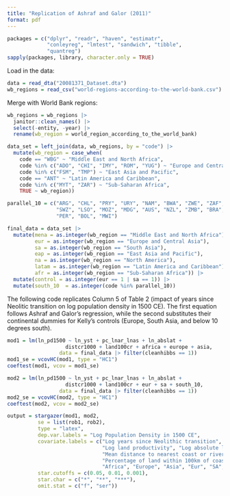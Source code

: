 ```yaml
---
title: "Replication of Ashraf and Galor (2011)"
format: pdf
---
```


```r
packages = c("dplyr", "readr", "haven", "estimatr", 
             "conleyreg", "lmtest", "sandwich", "tibble",
             "quantreg")
sapply(packages, library, character.only = TRUE)
```

Load in the data:

```r
data = read_dta("20081371_Dataset.dta")
wb_regions = read_csv("world-regions-according-to-the-world-bank.csv")
```

Merge with World Bank regions:

```r
wb_regions = wb_regions |> 
  janitor::clean_names() |>
  select(-entity, -year) |>
  rename(wb_region = world_region_according_to_the_world_bank)

data_set = left_join(data, wb_regions, by = "code") |>
  mutate(wb_region = case_when(
    code == "WBG" ~ "Middle East and North Africa",
    code %in% c("ADO", "CHI", "IMY", "ROM", "YUG") ~ "Europe and Central Asia",
    code %in% c("FSM", "TMP") ~ "East Asia and Pacific",
    code == "ANT" ~ "Latin America and Caribbean",
    code %in% c("MYT", "ZAR") ~ "Sub-Saharan Africa",
    TRUE ~ wb_region))

parallel_10 = c("ARG", "CHL", "PRY", "URY", "NAM", "BWA", "ZWE", "ZAF",
                "SWZ", "LSO", "MOZ", "MDG", "AUS", "NZL", "ZMB", "BRA",
                "PER", "BOL", "MWI")

final_data = data_set |>
  mutate(mena = as.integer(wb_region == "Middle East and North Africa"),
         eur = as.integer(wb_region == "Europe and Central Asia"),
         sa = as.integer(wb_region == "South Asia"),
         eap = as.integer(wb_region == "East Asia and Pacific"),
         na = as.integer(wb_region == "North America"),
         latam = as.integer(wb_region == "Latin America and Caribbean"),
         afr = as.integer(wb_region == "Sub-Saharan Africa")) |>
  mutate(control = as.integer(eur == 1 | sa == 1)) |>
  mutate(south_10  = as.integer(code %in% parallel_10))
```

The following code replicates Column 5 of Table 2 (impact of years since 
Neolitic transition on log population density in 1500 CE). The first
equation follows Ashraf and Galor's regression, while the second substitutes
their continental dummies for Kelly's controls (Europe, South Asia, and
below 10 degrees south).

```r
mod1 = lm(ln_pd1500 ~ ln_yst + pc_lnar_lnas + ln_abslat + 
                   distcr1000 + land100cr + africa + europe + asia,
                 data = final_data |> filter(cleanhibbs == 1))
mod1_se = vcovHC(mod1, type = "HC1")
coeftest(mod1, vcov = mod1_se)

mod2 = lm(ln_pd1500 ~ ln_yst + pc_lnar_lnas + ln_abslat + 
                   distcr1000 + land100cr + eur + sa + south_10,
                 data = final_data |> filter(cleanhibbs == 1))
mod2_se = vcovHC(mod2, type = "HC1")
coeftest(mod2, vcov = mod2_se)

output = stargazer(mod1, mod2,
          se = list(rob1, rob2),
          type = "latex",
          dep.var.labels = "Log Population Density in 1500 CE",
          covariate.labels = c("Log years since Neolithic transition", 
                               "Log land productivity", "Log absolute latitude",
                               "Mean distance to nearest coast or river",
                               "Percentage of land within 100km of coast or river",
                               "Africa", "Europe", "Asia", "Eur", "SA", "South_10"),
          star.cutoffs = c(0.05, 0.01, 0.001),
          star.char = c("*", "**", "***"),
          omit.stat = c("f", "ser"))
```






